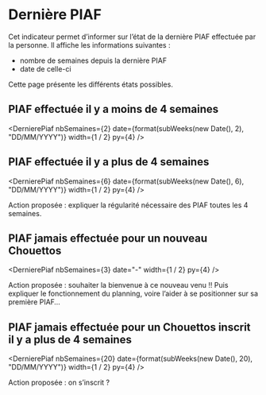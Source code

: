 
# Dernière PIAF

Cet indicateur permet d’informer sur l’état de la dernière PIAF effectuée par la
personne. Il affiche les informations suivantes :

- nombre de semaines depuis la dernière PIAF
- date de celle-ci

Cette page présente les différents états possibles.

## PIAF effectuée il y a moins de 4 semaines

<DernierePiaf
  nbSemaines={2}
  date={format(subWeeks(new Date(), 2), "DD/MM/YYYY")}
  width={1 / 2}
  py={4}
/>

## PIAF effectuée il y a plus de 4 semaines

<DernierePiaf
  nbSemaines={6}
  date={format(subWeeks(new Date(), 6), "DD/MM/YYYY")}
  width={1 / 2}
  py={4}
/>

<ImportantText mt={4}>
  Action proposée : expliquer la régularité nécessaire des PIAF toutes les 4
  semaines.
</ImportantText>

## PIAF jamais effectuée pour un nouveau Chouettos

<DernierePiaf nbSemaines={3} date="-" width={1 / 2} py={4} />

<ImportantText mt={4}>
  Action proposée : souhaiter la bienvenue à ce nouveau venu !! Puis expliquer
  le fonctionnement du planning, voire l’aider à se positionner sur sa première
  PIAF…
</ImportantText>

## PIAF jamais effectuée pour un Chouettos inscrit il y a plus de 4 semaines

<DernierePiaf
  nbSemaines={20}
  date={format(subWeeks(new Date(), 20), "DD/MM/YYYY")}
  width={1 / 2}
  py={4}
/>

<ImportantText mt={4}>Action proposée : on s’inscrit ?</ImportantText>
